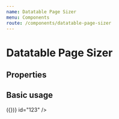 ```yaml
---
name: Datatable Page Sizer
menu: Components
route: /components/datatable-page-sizer
---
```



# Datatable Page Sizer

## Properties

<Props of={DataTablePageSizer} />

## Basic usage

<Playground>
  <DataTablePageSizer
    pageSizeChange={() => ({})}
    id="123"
  />
</Playground>
